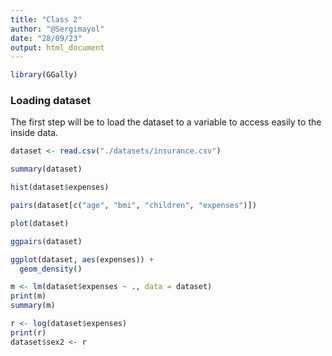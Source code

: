```yaml
---
title: "Class 2"
author: "@Sergimayol"
date: "28/09/23"
output: html_document
---
```


```r
library(GGally)
```

### Loading dataset

The first step will be to load the dataset to a variable to access easily to the inside data.

```r
dataset <- read.csv("./datasets/insurance.csv")
```

```r
summary(dataset)
```

```r
hist(dataset$expenses)
```

```r
pairs(dataset[c("age", "bmi", "children", "expenses")])
```

```r
plot(dataset)
```

```r
ggpairs(dataset)
```

```r
ggplot(dataset, aes(expenses)) +
  geom_density()
```

```r
m <- lm(dataset$expenses ~ ., data = dataset)
print(m)
summary(m)
```

```r
r <- log(dataset$expenses)
print(r)
dataset$sex2 <- r
```
